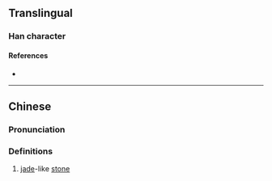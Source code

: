 {{character info}}
==Translingual==

===Han character===
{{Han char|rn=96|rad=玉|as=09|sn=13|four=|canj=MGHJE|ids=⿰𤣩段}}

====References====
* {{Han ref|kx=0737.190|dkj=21121|dj=1148.190|hdz=21127.020|uh=7456|ud=29782}}

----

==Chinese==
{{zh-forms}}

===Pronunciation===
{{zh-pron
|m=duàn
|m-s=
|dg=
|c=dyun3
|c-t=
|g=
|h=pfs=
|j=
|mb=
|md=
|mn=
|mn-t=
|w=
|x=
|mc=y
|oc=y
|cat=n
}}

===Definitions===
{{zh-hanzi}}

# {{zh-hg}} [[jade]]-like [[stone]]